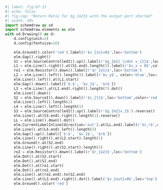 ```python
#| label: fig-bf-13
#| echo: false
#| fig-cap: "Return Ratio for $g_{m2}$ with the output port shorted"
#| width: 10%
import schemdraw as sd
import schemdraw.elements as elm
with sd.Drawing() as d:
    d.config(unit=2)
    d.config(fontsize=16)
 
    elm.Ground().color('red').label(r'$v_{in}=0$',loc='bottom')
    elm.Gap().right()
    S1 = elm.SourceControlledI().up().label(r'$g_{m1} \cdot v_{1}$',loc='bottom')
    L1 = elm.Line().right().at(S1.end).length(3).label(r'$v_x = 0$',color='blue',loc='top')
    ro1 = elm.Resistor().down().label(r'$r_{o1}$',loc='bottom')
    L2 = elm.Line().left().length(3).label(r'$v_y$', color='blue',loc='bottom')
    elm.Line().left().at(L1.start)
    elm.Gap().down().label(['$-$', '$v_1$', '$+$'])
    L3 = elm.Line().at(L1.end).right().length(7).dot()
    elm.Line().down()
    S2 = elm.SourceI().down().label(r'$i_{t}$',loc='bottom',color='red').dot()
    elm.Line().left().length(2)
    L4 = elm.Line().left().length(1)
    S3 = elm.SourceControlledI().up().label(r'$g_{m2}v_2$').reverse()
    elm.Line().at(S3.end).right().length(1).reverse()
    LL = elm.Line().down().dot()
    elm.CurrentLabelInline(direction='out').at(LL.end).label(r'$i_r$',color='red',loc='bottom').color('red')
    elm.Line().at(L4.end).left().length(3)
    elm.Gap().up().label(['$-$', '$v_2$', '$+$'])
    elm.Line().right().at(L2.start).length(1)
    elm.Ground().at(S2.end)
    elm.Line().right().at(S2.start).length(3)
    ro2 = elm.Resistor().down().label(r'$r_{o2}$',loc='bottom')
    elm.Dot().at(S2.start)
    elm.Dot().at(S1.end)
    elm.Dot().at(ro1.start)
    elm.Dot().at(ro1.end)
    elm.Line().at(ro2.end).to(S2.end)
    elm.Line().at(L3.end).right().dot().label('$v_{out}=0$',loc='top').length(3)
    elm.Ground().color('red')
```
